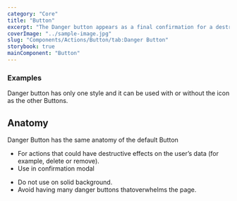 ```yaml
---
category: "Core"
title: "Button"
excerpt: "The Danger button appears as a final confirmation for a destructive action such as deleting. "
coverImage: "../sample-image.jpg"
slug: "Components/Actions/Button/tab:Danger Button"
storybook: true
mainComponent: "Button"
---
```


### Examples

Danger button has only one style and it can be used with or without the icon as the other Buttons.

<FigmaImage document="h0OBnVRCmPzMmCpYIYsj8H" node="465:1097" />

## Anatomy

Danger Button has the same anatomy of the default Button

<FigmaImage document="h0OBnVRCmPzMmCpYIYsj8H" node="233:1775" />

<DoUse>

- For actions that could have destructive effects on the user’s data (for
  example, delete or remove).
- Use in confirmation modal

</DoUse>

<FigmaImage document="h0OBnVRCmPzMmCpYIYsj8H" node="465:3210" />

<DoNotUse>

- Do not use on solid background.
- Avoid having many danger buttons
  thatoverwhelms the page.

</DoNotUse>
